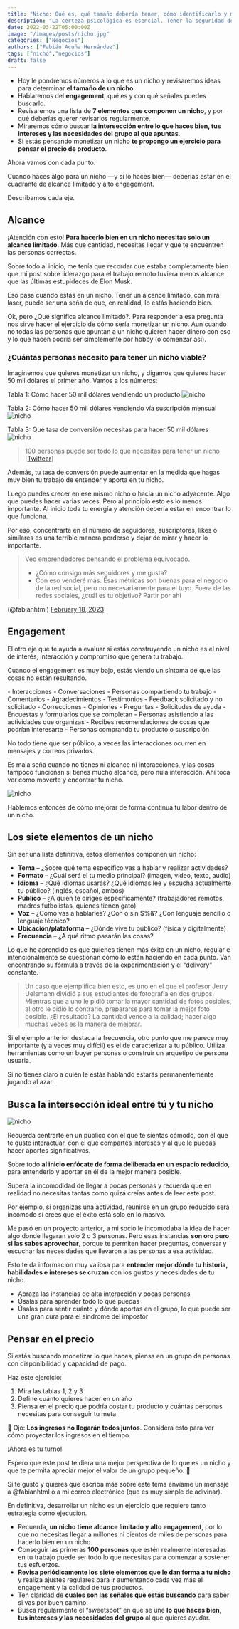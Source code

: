 ```yaml
---
title: "Nicho: Qué es, qué tamaño debería tener, cómo identificarlo y monetizarlo"
description: "La certeza psicológica es esencial. Tener la seguridad de que puedes tomar riesgos y ser vulnerables sin riesgos"
date: 2022-03-22T05:00:00Z
image: "/images/posts/nicho.jpg"
categories: ["Negocios"]
authors: ["Fabián Acuña Hernández"]
tags: ["nicho","negocios"]
draft: false
---
```


- Hoy le pondremos números a lo que es un nicho y revisaremos ideas para determinar **el tamaño de un nicho**.
- Hablaremos del **engagement**, qué es y con qué señales puedes buscarlo.
- Revisaremos una lista de **7 elementos que componen un nicho**, y por qué deberías querer revisarlos regularmente.
- Miraremos cómo buscar **la intersección entre lo que haces bien, tus intereses y las necesidades del grupo al que apuntas**.
- Si estás pensando monetizar un nicho **te propongo un ejercicio para pensar el precio de producto**.

Ahora vamos con cada punto.

Cuando haces algo para un nicho —y si lo haces bien— deberías estar en el cuadrante de alcance limitado y alto engagement.


Describamos cada eje.

## Alcance
¡Atención con esto! **Para hacerlo bien en un nicho necesitas solo un alcance limitado**. Más que cantidad, necesitas llegar y que te encuentren las personas correctas.

Sobre todo al inicio, me tenía que recordar que estaba completamente bien que mi post sobre liderazgo para el trabajo remoto tuviera menos alcance que las últimas estupideces de Elon Musk.

Eso pasa cuando estás en un nicho. Tener un alcance limitado, con mira laser, puede ser una seña de que, en realidad, lo estás haciendo bien.

Ok, pero ¿Qué significa alcance limitado?. Para responder a esa pregunta nos sirve hacer el ejercicio de cómo sería monetizar un nicho. Aun cuando no todas las personas que apuntan a un nicho quieren hacer dinero con eso y lo que hacen podría ser simplemente por hobby (o comenzar así).

### ¿Cuántas personas necesito para tener un nicho viable?

Imaginemos que quieres monetizar un nicho, y digamos que quieres hacer 50 mil dólares el primer año. Vamos a los números:


<Notice type="note"> Tabla 1: Cómo hacer 50 mil dólares vendiendo un producto ![nicho](/images/posts/nicho-2.png) </Notice>

<Notice type="note"> Tabla 2: Cómo hacer 50 mil dólares vendiendo vía suscripción mensual ![nicho](/images/posts/nicho-3.png) </Notice>

<Notice type="note"> Tabla 3: Qué tasa de conversión necesitas para hacer 50 mil dólares ![nicho](/images/posts/nicho-4.png) </Notice>

> 100 personas puede ser todo lo que necesitas para tener un nicho [[Twittear](https://ctt.ac/Ifi37)]

Además, tu tasa de conversión puede aumentar en la medida que hagas muy bien tu trabajo de entender y aporta en tu nicho.

Luego puedes crecer en ese mismo nicho o hacia un nicho adyacente. Algo que puedes hacer varias veces. Pero al principio esto es lo menos importante. Al inicio toda tu energía y atención debería estar en encontrar lo que funciona.

Por eso, concentrarte en el número de seguidores, suscriptores, likes o similares es una terrible manera perderse y dejar de mirar y hacer lo importante.

> Veo emprendedores pensando el problema equivocado. 
> - ¿Cómo consigo más seguidores y me gusta? 
> - Con eso venderé más.
> Esas métricas son buenas para el negocio de la red social, pero no necesariamente para el tuyo.
> Fuera de las redes sociales, ¿cuál es tu objetivo? Partir por ahí

(@fabianhtml) [February 18, 2023](https://twitter.com/fabianhtml/status/1627037041568657408?ref_src=twsrc%5Etfw)

## Engagement
El otro eje que te ayuda a evaluar si estás construyendo un nicho es el nivel de interés, interacción y compromiso que genera tu trabajo.

Cuando el engagement es muy bajo, estás viendo un síntoma de que las cosas no están resultando.

<Accordion client:load title="Un nicho que funciona genera cosas como estas:">
- Interacciones
- Conversaciones
- Personas compartiendo tu trabajo
- Comentarios
- Agradecimientos
- Testimonios
- Feedback solicitado y no solicitado
- Correcciones
- Opiniones
- Preguntas
- Solicitudes de ayuda
- Encuestas y formularios que se completan
- Personas asistiendo a las actividades que organizas
- Recibes recomendaciones de cosas que podrían interesarte
- Personas comprando tu producto o suscripción
</Accordion>

No todo tiene que ser público, a veces las interacciones ocurren en mensajes y correos privados.

Es mala seña cuando no tienes ni alcance ni interacciones, y las cosas tampoco funcionan si tienes mucho alcance, pero nula interacción. Ahí toca ver como moverte y encontrar tu nicho.

![nicho](/images/posts/nicho-5.png)


Hablemos entonces de cómo mejorar de forma continua tu labor dentro de un nicho.

## Los siete elementos de un nicho
Sin ser una lista definitiva, estos elementos componen un nicho:

- **Tema** – ¿Sobre qué tema específico vas a hablar y realizar actividades?
- **Formato** – ¿Cuál será el tu medio principal? (imagen, vídeo, texto, audio)
- **Idioma** – ¿Qué idiomas usarás? ¿Qué idiomas lee y escucha actualmente tu público? (inglés, español, ambos)
- **Público** – ¿A quién te diriges específicamente? (trabajadores remotos, madres futbolistas, quienes tienen gato)
- **Voz** – ¿Cómo vas a hablarles? ¿Con o sin $%&? ¿Con lenguaje sencillo o lenguaje técnico?
- **Ubicación/plataforma** – ¿Dónde vive tu público? (física y digitalmente)
- **Frecuencia** – ¿A qué ritmo pasarán las cosas?

Lo que he aprendido es que quienes tienen más éxito en un nicho, regular e intencionalmente se cuestionan cómo lo están haciendo en cada punto. Van encontrando su fórmula a través de la experimentación y el “delivery” constante.

> Un caso que ejemplifica bien esto, es uno en el que el profesor Jerry Uelsmann dividió a sus estudiantes de fotografía en dos grupos. Mientras que a uno le pidió tomar la mayor cantidad de fotos posibles, al otro le pidió lo contrario, prepararse para tomar la mejor foto posible. ¿El resultado? La cantidad vence a la calidad; hacer algo muchas veces es la manera de mejorar.

Si el ejemplo anterior destaca la frecuencia, otro punto que me parece muy importante (y a veces muy difícil) es el de caracterizar a tu público. Utiliza herramientas como un buyer personas o construir un arquetipo de persona usuaria.

Si no tienes claro a quién le estás hablando estarás permanentemente jugando al azar.

## Busca la intersección ideal entre tú y tu nicho

![nicho](/images/posts//nicho-6.png)

Recuerda centrarte en un público con el que te sientas cómodo, con el que te guste interactuar, con el que compartes intereses y al que le puedas hacer aportes significativos.

Sobre todo **al inicio enfócate de forma deliberada en un espacio reducido**, para entenderlo y aportar en él de la mejor manera posible.

Supera la incomodidad de llegar a pocas personas y recuerda que en realidad no necesitas tantas como quizá creías antes de leer este post.

Por ejemplo, si organizas una actividad, reunirse en un grupo reducido será incómodo si crees que el éxito está solo en lo masivo.

Me pasó en un proyecto anterior, a mi socio le incomodaba la idea de hacer algo donde llegaran solo 2 o 3 personas. Pero esas instancias **son oro puro si las sabes aprovechar**, porque te permiten hacer preguntas, conversar y escuchar las necesidades que llevaron a las personas a esa actividad.

Esto te da información muy valiosa para **entender mejor dónde tu historia, habilidades e intereses se cruzan** con los gustos y necesidades de tu nicho.

- Abraza las instancias de alta interacción y pocas personas
- Úsalas para aprender todo lo que puedas
- Úsalas para sentir cuánto y dónde aportas en el grupo, lo que puede ser una gran cura para el síndrome del impostor

## Pensar en el precio
Si estás buscando monetizar lo que haces, piensa en un grupo de personas con disponibilidad y capacidad de pago.

Haz este ejercicio:
1. Mira las tablas 1, 2 y 3
2. Define cuánto quieres hacer en un año
3. Piensa en el precio que podría costar tu producto y cuántas personas necesitas para conseguir tu meta

👀 Ojo: **Los ingresos no llegarán todos juntos**. Considera esto para ver cómo proyectar los ingresos en el tiempo.

¡Ahora es tu turno!

Espero que este post te diera una mejor perspectiva de lo que es un nicho y que te permita apreciar mejor el valor de un grupo pequeño. 🔬

Si te gustó y quieres que escriba más sobre este tema envíame un mensaje a @fabianhtml o a mi correo electrónico (que es muy simple de adivinar).


En definitiva, desarrollar un nicho es un ejercicio que requiere tanto estrategia como ejecución.

- Recuerda, **un nicho tiene alcance limitado y alto engagement**, por lo que no necesitas llegar a millones ni cientos de miles de personas para hacerlo bien en un nicho.
- Conseguir las primeras **100 personas** que estén realmente interesadas en tu trabajo puede ser todo lo que necesitas para comenzar a sostener tus esfuerzos.
- **Revisa periódicamente los siete elementos que le dan forma a tu nicho** y realiza ajustes regulares para ir aumentando cada vez más el engagement y la calidad de tus productos.
- Ten claridad de **cuáles son las señales que estás buscando** para saber si vas por buen camino.
- Busca regularmente el “sweetspot” en que se une **lo que haces bien, tus intereses y las necesidades del grupo** al que quieres ayudar.